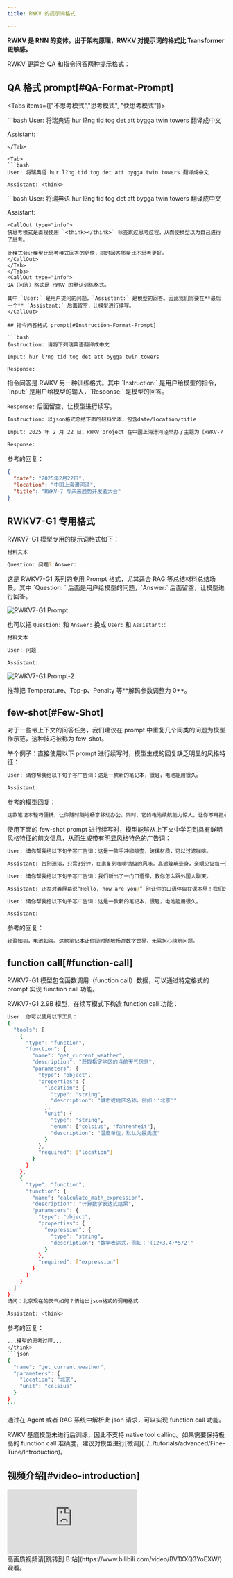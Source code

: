 ```yaml
---
title: RWKV 的提示词格式

---
```



**RWKV 是 RNN 的变体。出于架构原理，RWKV 对提示词的格式比 Transformer 更敏感。**

RWKV 更适合 QA 和指令问答两种提示格式：

## QA 格式 prompt[#QA-Format-Prompt]

<Tabs items={["不思考模式","思考模式", "快思考模式"]}>

<Tab>
```bash
User: 将瑞典语 hur l?ng tid tog det att bygga twin towers 翻译成中文

Assistant:
```
</Tab>

<Tab>
```bash
User: 将瑞典语 hur l?ng tid tog det att bygga twin towers 翻译成中文

Assistant: <think>
```
</Tab>
<Tab>
```bash
User: 将瑞典语 hur l?ng tid tog det att bygga twin towers 翻译成中文

Assistant: <think></think>
```
<CallOut type="info">
快思考模式是直接使用 `<think></think>` 标签跳过思考过程，从而使模型以为自己进行了思考。

此模式会让模型比思考模式回答的更快，同时回答质量比不思考更好。
</CallOut>
</Tab>
</Tabs>
<CallOut type="info">
QA（问答）格式是 RWKV 的默认训练格式。

其中 `User:` 是用户提问的问题，`Assistant:` 是模型的回答。因此我们需要在**最后一个** `Assistant:` 后面留空，让模型进行续写。
</CallOut>

## 指令问答格式 prompt[#Instruction-Format-Prompt]

```bash
Instruction: 请将下列瑞典语翻译成中文

Input: hur l?ng tid tog det att bygga twin towers

Response:
```
<CallOut type="info">
指令问答是 RWKV 另一种训练格式。其中 `Instruction:` 是用户给模型的指令，`Input:` 是用户给模型的输入，`Response:` 是模型的回答。

`Response:` 后面留空，让模型进行续写。
</CallOut>

```bash
Instruction: 以json格式总结下面的材料文本，包含date/location/title

Input: 2025 年 2 月 22 日，RWKV project 在中国上海漕河泾举办了主题为《RWKV-7 与未来趋势》的开发者大会。来自全国各地的开发者、行业专家和技术创新者齐聚一堂 —— 从知名高校实验室到前沿创业团队，现场涌动的创新能量印证了 RWKV-7 的优秀性能和深远意义。

Response:
```

参考的回复：
```json
{
  "date": "2025年2月22日",
  "location": "中国上海漕河泾",
  "title": "RWKV-7 与未来趋势开发者大会"
}
```

## RWKV7-G1 专用格式

RWKV7-G1 模型专用的提示词格式如下：

```bash
材料文本

Question: 问题? Answer:
```
<CallOut type="info">
这是 RWKV7-G1 系列的专用 Prompt 格式，尤其适合 RAG 等总结材料总结场景。其中 `Question: ` 后面是用户给模型的问题，`Answer:` 后面留空，让模型进行回答。
</CallOut>

![RWKV7-G1 Prompt](../../docs/RWKV-Prompts/imgs/rwkv-g1-rag-prompt.png)

也可以把 `Question:` 和 `Answer:` 换成 `User:` 和 `Assistant:`:

```bash
材料文本

User: 问题

Assistant:
```

![RWKV7-G1 Prompt-2](../../docs/RWKV-Prompts/imgs/rwkv-g1-rag-prompt-user-assistant.png)

<CallOut type="info">
推荐把 Temperature、Top-p、Penalty 等**解码参数调整为 0**。
</CallOut>

## few-shot[#Few-Shot]

<CallOut type="info">
对于一些带上下文的问答任务，我们建议在 prompt 中重复几个同类的问题为模型作示范，这种技巧被称为 few-shot。
</CallOut>

举个例子：直接使用以下 prompt 进行续写时，模型生成的回复缺乏明显的风格特征：

```bash
User: 请你帮我给以下句子写广告词：这是一款新的笔记本，很轻，电池能用很久。

Assistant:
```
参考的模型回复：
```bash
这款笔记本轻巧便携，让你随时随地畅享移动办公。同时，它的电池续航能力惊人，让你不用担心频繁充电的烦恼。无论是学习、工作还是娱乐，这款笔记本都能满足你的需求。快来体验它吧！
```
使用下面的 few-shot prompt 进行续写时，模型能够从上下文中学习到具有鲜明风格特征的前文信息，从而生成带有明显风格特色的广告词：

```bash
User: 请你帮我给以下句子写广告词：这是一款手冲咖啡壶，玻璃材质，可以过滤咖啡。

Assistant: 告别速溶，只需3分钟，在家复刻咖啡馆级的风味。高透玻璃壶身，亲眼见证每一滴香醇的萃取。用一个清晨的仪式感，唤醒一整天的活力。

User: 请你帮我给以下句子写广告词：我们新出了一门口语课，教你怎么跟外国人聊天。

Assistant: 还在对着屏幕说“Hello, how are you?” 别让你的口语停留在课本里！我们的课程带你走进真实对话场景，从点餐到侃大山，让你自信开口，像本地人一样聊天！

User: 请你帮我给以下句子写广告词：这是一款新的笔记本，很轻，电池能用很久。

Assistant:
```
参考的回复：
```bash
轻盈如羽，电池如海。这款笔记本让你随时随地畅游数字世界，无需担心续航问题。
```

## function call[#function-call]

<CallOut type="info">
RWKV7-G1 模型包含函数调用（function call）数据，可以通过特定格式的 prompt 实现 function call 功能。
</CallOut>

RWKV7-G1 2.9B 模型，在续写模式下构造 function call 功能：

```bash
User: 你可以使用以下工具：
{
  "tools": [
    {
      "type": "function",
      "function": {
        "name": "get_current_weather",
        "description": "获取指定地区的当前天气信息",
        "parameters": {
          "type": "object",
          "properties": {
            "location": {
              "type": "string",
              "description": "城市或地区名称，例如：'北京'"
            },
            "unit": {
              "type": "string",
              "enum": ["celsius", "fahrenheit"],
              "description": "温度单位，默认为摄氏度"
            }
          },
          "required": ["location"]
        }
      }
    },
    {
      "type": "function",
      "function": {
        "name": "calculate_math_expression",
        "description": "计算数学表达式结果",
        "parameters": {
          "type": "object",
          "properties": {
            "expression": {
              "type": "string",
              "description": "数学表达式，例如：'(12+3.4)*5/2'"
            }
          },
          "required": ["expression"]
        }
      }
    }
  ]
}
请问：北京现在的天气如何？请给出json格式的调用格式
 
Assistant: <think>
```
参考的回复：
````bash
...模型的思考过程...
</think>
```json
{
  "name": "get_current_weather",
  "parameters": {
    "location": "北京",
    "unit": "celsius"
  }
}
```
````

通过在 Agent 或者 RAG 系统中解析此 json 请求，可以实现 function call 功能。

<CallOut type="warning">
RWKV 基底模型未进行后训练，因此不支持 native tool calling。如果需要保持极高的 function call 准确度，建议对模型进行[微调](../../tutorials/advanced/Fine-Tune/Introduction)。
</CallOut>

## 视频介绍[#video-introduction]

<div className="iframe-container">
 <iframe 
 src="https://player.bilibili.com/player.html?isOutside=true&aid=114159593195042&bvid=BV1XXQ3YoEXW&cid=28857797453&poster=1&p=0&high_quality=1&autoplay=0"
 scrolling="no"
 frameBorder="0"
 allowFullScreen={true}
 sandbox="allow-top-navigation allow-same-origin allow-forms allow-scripts"
>
</iframe>
</div>
<CallOut type="info">
高画质视频请[跳转到 B 站](https://www.bilibili.com/video/BV1XXQ3YoEXW/)观看。
</CallOut>

